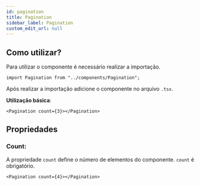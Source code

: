 ```yaml
---
id: pagination
title: Pagination
sidebar_label: Pagination
custom_edit_url: null
---
```



## Como utilizar?

Para utilizar o componente é necessário realizar a importação.

```tsx
import Pagination from "../components/Pagination";
```

Após realizar a importação adicione o componente no arquivo `.tsx`.

**Utilização básica**:

```tsx
<Pagination count={3}></Pagination>
```

<Pagination count={3}></Pagination>

## Propriedades

### Count:

A propriedade `count` define o número de elementos do componente. `count` é obrigatório.

```tsx
<Pagination count={4}></Pagination>
```

<Pagination count={4}></Pagination>
